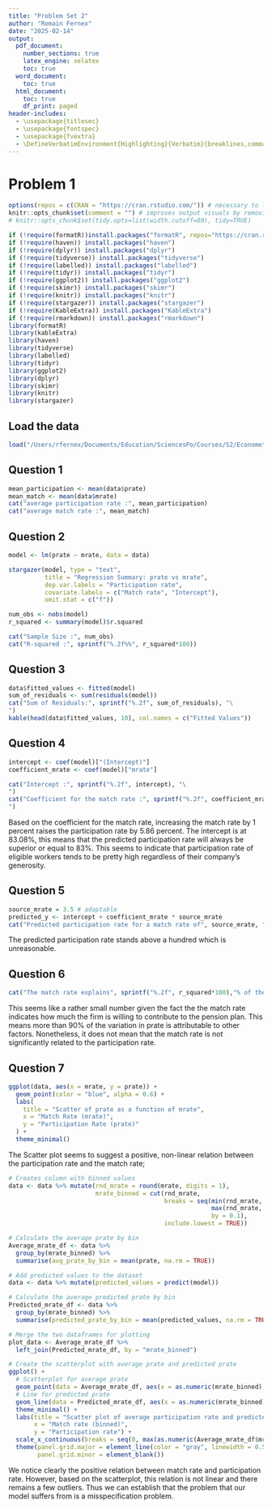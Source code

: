 ```yaml
---
title: "Problem Set 2"
author: "Romain Fernex"
date: "2025-02-14"
output:
  pdf_document:
    number_sections: true
    latex_engine: xelatex
    toc: true
  word_document:
    toc: true
  html_document:
    toc: true
    df_print: paged
header-includes: 
  - \usepackage{titlesec}
  - \usepackage{fontspec}
  - \usepackage{fvextra}
  - \DefineVerbatimEnvironment{Highlighting}{Verbatim}{breaklines,commandchars=\\\{\}}
---
```


# Problem 1 


```r

options(repos = c(CRAN = "https://cran.rstudio.com/")) # necessary to load the stargazer package
knitr::opts_chunk$set(comment = "") # improves output visuals by removing ##
# knitr::opts_chunk$set(tidy.opts=list(width.cutoff=80), tidy=TRUE)

if (!require(formatR))install.packages("formatR", repos="https://cran.rstudio.com/", dependencies = FALSE)
if (!require(haven)) install.packages("haven")
if (!require(dplyr)) install.packages("dplyr")
if (!require(tidyverse)) install.packages("tidyverse")
if (!require(labelled)) install.packages("labelled")
if (!require(tidyr)) install.packages("tidyr")
if (!require(ggplot2)) install.packages("ggplot2")
if (!require(skimr)) install.packages("skimr")
if (!require(knitr)) install.packages("knitr")
if (!require(stargazer)) install.packages("stargazer")
if (!require(KableExtra)) install.packages("KableExtra")
if (!require(rmarkdown)) install.packages("rmarkdown")
library(formatR)
library(kableExtra)
library(haven)
library(tidyverse)
library(labelled)
library(tidyr)
library(ggplot2)
library(dplyr)
library(skimr)
library(knitr)
library(stargazer)
```

## Load the data
```r
load("/Users/rfernex/Documents/Education/SciencesPo/Courses/S2/Econometrics/TD/Psets/Pset2/Data/401k.Rdata")
```

## Question 1 
```r
mean_participation <- mean(data$prate)
mean_match <- mean(data$mrate)
cat("average participation rate :", mean_participation)
cat("average match rate :", mean_match)
```

## Question 2 
```r
model <- lm(prate ~ mrate, data = data)

stargazer(model, type = "text",
          title = "Regression Summary: prate vs mrate",
          dep.var.labels = "Participation rate",
          covariate.labels = c("Match rate", "Intercept"),
          omit.stat = c("f"))

num_obs <- nobs(model)
r_squared <- summary(model)$r.squared

cat("Sample Size :", num_obs)
cat("R-squared :", sprintf("%.2f%%", r_squared*100))
```

## Question 3 
```r
data$fitted_values <- fitted(model)
sum_of_residuals <- sum(residuals(model))
cat("Sum of Residuals:", sprintf("%.2f", sum_of_residuals), "\
")
kable(head(data$fitted_values, 10), col.names = c("Fitted Values"))
```


## Question 4 
```r
intercept <- coef(model)["(Intercept)"]
coefficient_mrate <- coef(model)["mrate"]

cat("Intercept :", sprintf("%.2f", intercept), "\
")
cat("Coefficient for the match rate :", sprintf("%.2f", coefficient_mrate), "\
")
```
Based on the coefficient for the match rate, increasing the match rate by 1 percent raises the participation rate by 5.86 percent. 
The intercept is at 83.08%, this means that the predicted participation rate will always be superior or equal to 83%. This seems to indicate that participation rate of eligible workers tends to be pretty high regardless of their company's generosity. 
 
## Question 5 
```r
source_mrate = 3.5 # adaptable
predicted_y <- intercept + coefficient_mrate * source_mrate
cat("Predicted participation rate for a match rate of", source_mrate, ":", predicted_y)
```
The predicted participation rate stands above a hundred which is unreasonable. 
\textbf{potential issues}
\begin{itemize}
\item The value used is outside the fitted data range which may lead to unreasonable predictions
\item It could also be possible that the relation between the regressor and the dependent variable is in fact not linear. (misspecification) 

\end{itemize} 
## Question 6
```r
cat("The match rate explains", sprintf("%.2f", r_squared*100),"% of the variation in participation rate")
```
This seems like a rather small number given the fact the the match rate indicates how much the firm is willing to contribute to the pension plan. This means more than 90% of the variation in prate is attributable to other factors. 
Nonetheless, it does not mean that the match rate is not significantly related to the participation rate. 

## Question 7 
```r
ggplot(data, aes(x = mrate, y = prate)) +
  geom_point(color = "blue", alpha = 0.6) +
  labs(
    title = "Scatter of prate as a function of mrate",
    x = "Match Rate (mrate)",
    y = "Participation Rate (prate)"
  ) +
  theme_minimal()
```
The Scatter plot seems to suggest a positive, non-linear relation between the participation rate and the match rate; 

```r
# Creates column with binned values
data <- data %>% mutate(rnd_mrate = round(mrate, digits = 1),
                        mrate_binned = cut(rnd_mrate, 
                                           breaks = seq(min(rnd_mrate, na.rm = TRUE), 
                                                        max(rnd_mrate, na.rm = TRUE), 
                                                        by = 0.1), 
                                           include.lowest = TRUE))

# Calculate the average prate by bin
Average_mrate_df <- data %>% 
  group_by(mrate_binned) %>% 
  summarise(avg_prate_by_bin = mean(prate, na.rm = TRUE))

# Add predicted values to the dataset
data <- data %>% mutate(predicted_values = predict(model))

# Calculate the average predicted prate by bin
Predicted_mrate_df <- data %>% 
  group_by(mrate_binned) %>% 
  summarise(predicted_prate_by_bin = mean(predicted_values, na.rm = TRUE))

# Merge the two dataframes for plotting
plot_data <- Average_mrate_df %>%
  left_join(Predicted_mrate_df, by = "mrate_binned")

# Create the scatterplot with average prate and predicted prate
ggplot() +
  # Scatterplot for average prate
  geom_point(data = Average_mrate_df, aes(x = as.numeric(mrate_binned), y = avg_prate_by_bin), color = "blue") +
  # Line for predicted prate
  geom_line(data = Predicted_mrate_df, aes(x = as.numeric(mrate_binned), y = predicted_prate_by_bin), color = "red") +
  theme_minimal() +
  labs(title = "Scatter plot of average participation rate and predicted participation rate by match rate",
       x = "Match rate (binned)",
       y = "Participation rate") +
  scale_x_continuous(breaks = seq(0, max(as.numeric(Average_mrate_df$mrate_binned), na.rm = TRUE), by = 5)) +
  theme(panel.grid.major = element_line(color = "gray", linewidth = 0.5),
        panel.grid.minor = element_blank())
```
We notice clearly the positive relation between match rate and participation rate. However, based on the scatterplot, this relation is not linear and there remains a few outliers. 
Thus we can establish that the problem that our model suffers from is a  misspecification problem. 
